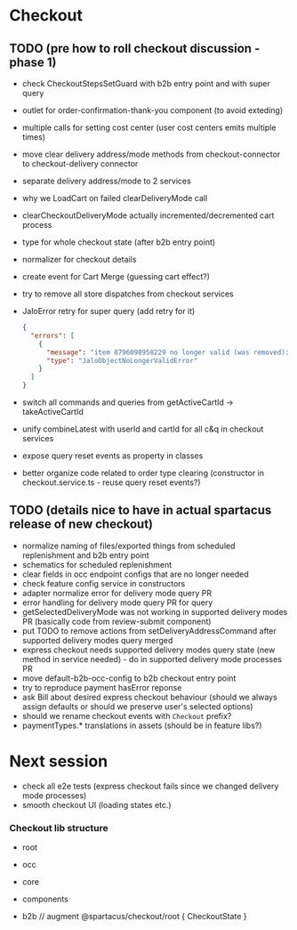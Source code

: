 # Checkout

## TODO (pre how to roll checkout discussion - phase 1)

- check CheckoutStepsSetGuard with b2b entry point and with super query
- outlet for order-confirmation-thank-you component (to avoid exteding)
- multiple calls for setting cost center (user cost centers emits multiple times)
- move clear delivery address/mode methods from checkout-connector to checkout-delivery connector
- separate delivery address/mode to 2 services
- why we LoadCart on failed clearDeliveryMode call
- clearCheckoutDeliveryMode actually incremented/decremented cart process
- type for whole checkout state (after b2b entry point)
- normalizer for checkout details
- create event for Cart Merge (guessing cart effect?)
- try to remove all store dispatches from checkout services
- JaloError retry for super query (add retry for it)

  ```json
  {
    "errors": [
      {
        "message": "item 8796098958229 no longer valid (was removed): object no longer valid",
        "type": "JaloObjectNoLongerValidError"
      }
    ]
  }
  ```

- switch all commands and queries from getActiveCartId -> takeActiveCartId
- unify combineLatest with userId and cartId for all c&q in checkout services
- expose query reset events as property in classes
- better organize code related to order type clearing (constructor in checkout.service.ts - reuse query reset events?)

## TODO (details nice to have in actual spartacus release of new checkout)

- normalize naming of files/exported things from scheduled replenishment and b2b entry point
- schematics for scheduled replenishment
- clear fields in occ endpoint configs that are no longer needed
- check feature config service in constructors
- adapter normalize error for delivery mode query PR
- error handling for delivery mode query PR for query
- getSelectedDeliveryMode was not working in supported delivery modes PR (basically code from review-submit component)
- put TODO to remove actions from setDeliveryAddressCommand after supported delivery modes query merged
- express checkout needs supported delivery modes query state (new method in service needed) - do in supported delivery mode processes PR
- move default-b2b-occ-config to b2b checkout entry point
- try to reproduce payment hasError reponse
- ask Bill about desired express checkout behaviour (should we always assign defaults or should we preserve user's selected options)
- should we rename checkout events with `Checkout` prefix?
- paymentTypes.\* translations in assets (should be in feature libs?)

# Next session

- check all e2e tests (express checkout fails since we changed delivery mode processes)
- smooth checkout UI (loading states etc.)

### Checkout lib structure

- root
- occ
- core
- components

- b2b // augment @spartacus/checkout/root { CheckoutState }
